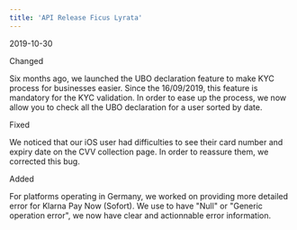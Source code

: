 ```yaml
---
title: 'API Release Ficus Lyrata'  
---
```

<span class="date">2019-10-30</span>  
  
  
<div class="pill pill-purple">Changed</div>  
  

Six months ago, we launched the UBO declaration feature to make KYC process for businesses easier. Since the 16/09/2019, this feature is mandatory for the KYC validation. In order to ease up the process, we now allow you to check all the UBO declaration for a user sorted by date.  
<div class="pill pill-red">Fixed</div>  
  

We noticed that our iOS user had difficulties to see their card number and expiry date on the CVV collection page. In order to reassure them, we corrected this bug.  
<div class="pill pill-green">Added</div>  
  

For platforms operating in Germany, we worked on providing more detailed error for Klarna Pay Now (Sofort). We use to have "Null" or "Generic operation error", we now have clear and actionnable error information.